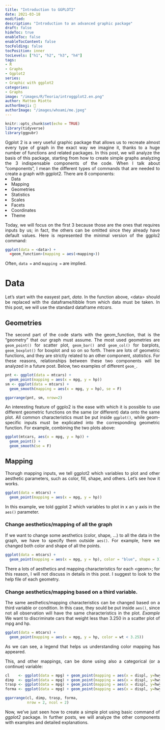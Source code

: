 ```yaml
---
title: "Introduction to GGPLOT2"
date: 2021-03-18
modified: 
description: "Introduction to an advanced graphic package"
draft: false
hideToc: true
enableToc: false
enableTocContent: false
tocFolding: false
tocPosition: inner
tocLevels: ["h1", "h2", "h3", "h4"]
tags:
- R
- Graphs
- Ggplot2
series:
- Graphic with ggplot2
categories:
- Graphs
image: "/images/R/Teoria/introggplot2.en.png"
author: Matteo Miotto
authorEmoji: 🤖
authorImage: "/images/whoami/me.jpeg"
---
```

<div style="text-align: justify;"> 

```r
knitr::opts_chunk$set(echo = TRUE)
library(tidyverse)
library(ggpubr)
```

Ggplot 2 is a very useful graphic package that allows us to recreate almost every type of graph in the exact way we imagine it, thanks to a huge number of functions and related packages.
In this post, we will analyze the basis of this package, starting from how to create simple graphs analyzing the 3 indispensable components of the code.
When I talk about "components", I mean the different types of commands that are needed to create a graph with ggplot2. 
There are 8 components:
<li>Data</li>

<li>Mapping</li>

<li>Geometries</li>

<li>Statistics</li>

<li>Scales</li>

<li>Facets</li>

<li>Coordinates</li>

<li>Theme</li>

Today, we will focus on the first 3 because those are the ones that requires inputs by us; in fact, the others can be omitted since they already have default values.
Here is represented the minimal version of the ggplo2 command:
``` r
ggplot(data = <data>) +
  <geom_function>(mapping = aes(<mapping>))
```
Often, `data =` and `mapping =` are implied.

# Data
Let's start with the easyest part, *data*.
In the function above, \<data\> should be replaced with the dataframe/tibble from which data must be taken.
In this post, we will use the standard dataframe *mtcars*.


## Geometries
The second part of the code starts with the geom_function, that is the "geometry" that our graph must assume. 
The most used geometries are `geom_point()` for scatter plot, `geom_bar()` and `geom_col()` for barplots, `geom_boxplot()` for boxplot and so on so forth.
There are lots of geometric functions, and they are strictly related to an other component, *statistics*. For these reasons, relationships between these two components will be analyzed in a future post.
Below, two examples of different `geom_`.

```r
pnt <- ggplot(data = mtcars) +
  geom_point(mapping = aes(x = mpg, y = hp))
sm <- ggplot(data = mtcars) +
  geom_smooth(mapping = aes(x = mpg, y = hp), se = F)
```

```r
ggarrange(pnt, sm, nrow=2)
```


An interesting feature of ggplo2 is the ease with which it is possible to use different geometric functions on the same (or different) data onto the same plot.
All common characteristics must be put inside `ggplot()`, while geom-specific inputs must be explicated into the corresponding geometric function.
For example, combining the two plots above:

```r
ggplot(mtcars, aes(x = mpg, y = hp)) +
  geom_point() +
  geom_smooth(se = F)
```

## Mapping
Thorugh mapping inputs, we tell ggplot2 which variables to plot and other aesthetic parameters, such as color, fill, shape, and others.
Let's see how it works.
```r
ggplot(data = mtcars) +
  geom_point(mapping = aes(x = mpg, y = hp))
```
In this example, we told ggplot 2 which variables to plot in x an y axis in the `aes()` parameter.

### Change aesthetics/mapping of all the graph
If we want to change some aesthetics (color, shape, ...) to all the data in the graph, we have to specify them outside `aes()`.
For example, here we changed both color and shape of all the points.

```r
ggplot(data = mtcars) +
  geom_point(mapping = aes(x = mpg, y = hp), color = "blue", shape = 3)
```
There a lots of aesthetics and mapping characteristics for each \<geom\>; for this reason, I will not discuss in details in this post. I suggest to look to the help file of each geometry.


### Change aesthetics/mapping based on a third variable.
The same aesthetics/mapping characteristics can be changed based on a third variable or condition.
In this case, they sould be put inside `aes()`, since not all observation will have the same characteristics in the plot.
*Example* 
We want to discriminate cars that weight less than 3.250 in a scatter plot of mpg and hp.
```r
ggplot(data = mtcars) +
  geom_point(mapping = aes(x = mpg, y = hp, color = wt < 3.25))
```
As we can see, a legend that helps us understanding color mapping has appeared.

This, and other mappings, can be done using also a categorical (or a continue) variable:
```r

cl    <- ggplot(data = mpg) + geom_point(mapping = aes(x = displ, y=hwy, color = class)) + labs(title = "Color")
dimp  <- ggplot(data = mpg) + geom_point(mapping = aes(x = displ, y=hwy, size = class)) + labs(title = "Dimension")
trasp <- ggplot(data = mpg) + geom_point(mapping = aes(x = displ, y=hwy, alpha = class)) + labs(title = "Alpha")
forma <- ggplot(data = mpg) + geom_point(mapping = aes(x = displ, y=hwy, shape = class)) + labs(title = "Shape")

```

```r
ggarrange(cl, dimp, trasp, forma, 
          nrow = 2, ncol = 2)
```

Now, we've just seen how to create a simple plot using basic command of *ggplot2* package. In further posts, we will analyze the other components with examples and detailed explanations.

</div>